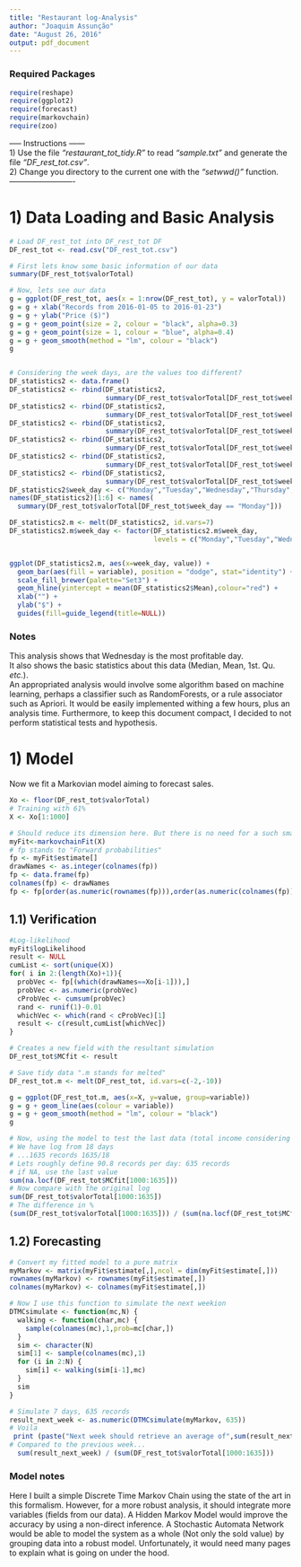```yaml
---
title: "Restaurant log-Analysis"
author: "Joaquim Assunção"
date: "August 26, 2016"
output: pdf_document
---
```


### Required Packages

```r
require(reshape)
require(ggplot2)
require(forecast)
require(markovchain)
require(zoo)
```
----- Instructions ------  
1) Use the file *"restaurant_tot_tidy.R"* to read *"sample.txt"* and generate the file *"DF_rest_tot.csv"*.  
2) Change you directory to the current one with the *"setwwd()"* function.  
-------------------------

# 1) Data Loading and Basic Analysis

```r
# Load DF_rest_tot into DF_rest_tot DF
DF_rest_tot <- read.csv("DF_rest_tot.csv")

# First lets know some basic information of our data
summary(DF_rest_tot$valorTotal)

# Now, lets see our data
g = ggplot(DF_rest_tot, aes(x = 1:nrow(DF_rest_tot), y = valorTotal))
g = g + xlab("Records from 2016-01-05 to 2016-01-23")
g = g + ylab("Price ($)")
g = g + geom_point(size = 2, colour = "black", alpha=0.3)
g = g + geom_point(size = 1, colour = "blue", alpha=0.4)
g = g + geom_smooth(method = "lm", colour = "black")
g


# Considering the week days, are the values too different?
DF_statistics2 <- data.frame()
DF_statistics2 <- rbind(DF_statistics2,
                        summary(DF_rest_tot$valorTotal[DF_rest_tot$week_day == "Monday"]))
DF_statistics2 <- rbind(DF_statistics2,
                        summary(DF_rest_tot$valorTotal[DF_rest_tot$week_day == "Tuesday"]))
DF_statistics2 <- rbind(DF_statistics2,
                        summary(DF_rest_tot$valorTotal[DF_rest_tot$week_day == "Wednesday"]))
DF_statistics2 <- rbind(DF_statistics2,
                        summary(DF_rest_tot$valorTotal[DF_rest_tot$week_day == "Thursday"]))
DF_statistics2 <- rbind(DF_statistics2,
                        summary(DF_rest_tot$valorTotal[DF_rest_tot$week_day == "Friday"]))
DF_statistics2 <- rbind(DF_statistics2,
                        summary(DF_rest_tot$valorTotal[DF_rest_tot$week_day == "Saturday"]))
DF_statistics2$week_day <- c("Monday","Tuesday","Wednesday","Thursday","Friday","Saturday")
names(DF_statistics2)[1:6] <- names(
  summary(DF_rest_tot$valorTotal[DF_rest_tot$week_day == "Monday"]))

DF_statistics2.m <- melt(DF_statistics2, id.vars=7)
DF_statistics2.m$week_day <- factor(DF_statistics2.m$week_day, 
                                    levels = c("Monday","Tuesday","Wednesday","Thursday","Friday","Saturday"))


ggplot(DF_statistics2.m, aes(x=week_day, value)) +   
  geom_bar(aes(fill = variable), position = "dodge", stat="identity") +
  scale_fill_brewer(palette="Set3") +
  geom_hline(yintercept = mean(DF_statistics2$Mean),colour="red") +
  xlab("") +
  ylab("$") +
  guides(fill=guide_legend(title=NULL))
```

### Notes  
 This analysis shows that Wednesday is the most profitable day.  
It also shows the basic statistics about this data (Median, Mean, 1st. Qu. *etc.*).  
An appropriated analysis would involve some algorithm based on machine learning, perhaps a classifier such as RandomForests,
or a rule associator such as Apriori.
It would be easily implemented withing a few hours, plus an analysis time.
Furthermore, to keep this document compact, I decided to not perform statistical tests and hypothesis.

# 1) Model

Now we fit a Markovian model aiming to forecast sales.

```r
Xo <- floor(DF_rest_tot$valorTotal)
# Training with 61%
X <- Xo[1:1000]

# Should reduce its dimension here. But there is no need for a such small sample.
myFit<-markovchainFit(X)
# fp stands to "Forward probabilities"
fp <- myFit$estimate[]
drawNames <- as.integer(colnames(fp))
fp <- data.frame(fp)
colnames(fp) <- drawNames
fp <- fp[order(as.numeric(rownames(fp))),order(as.numeric(colnames(fp)))]
```

## 1.1) Verification

```r
#Log-likelihood
myFit$logLikelihood
result <- NULL
cumList <- sort(unique(X))
for( i in 2:(length(Xo)+1)){ 
  probVec <- fp[(which(drawNames==Xo[i-1])),]
  probVec <- as.numeric(probVec)
  cProbVec <- cumsum(probVec)
  rand <- runif(1)-0.01
  whichVec <- which(rand < cProbVec)[1]
  result <- c(result,cumList[whichVec])
}

# Creates a new field with the resultant simulation
DF_rest_tot$MCfit <- result

# Save tidy data ".m stands for melted"
DF_rest_tot.m <- melt(DF_rest_tot, id.vars=c(-2,-10))

g = ggplot(DF_rest_tot.m, aes(x=X, y=value, group=variable))
g = g + geom_line(aes(colour = variable))
g = g + geom_smooth(method = "lm", colour = "black")
g

# Now, using the model to test the last data (total income considering the last 7 days)
# We have log from 18 days
# ...1635 records 1635/18
# Lets roughly define 90.8 records per day: 635 records
# if NA, use the last value
sum(na.locf(DF_rest_tot$MCfit[1000:1635]))
# Now compare with the original log
sum(DF_rest_tot$valorTotal[1000:1635])
# The difference in %
(sum(DF_rest_tot$valorTotal[1000:1635])) / (sum(na.locf(DF_rest_tot$MCfit[1000:1635])))
```

## 1.2) Forecasting

```r
# Convert my fitted model to a pure matrix
myMarkov <- matrix(myFit$estimate[,],ncol = dim(myFit$estimate[,]))
rownames(myMarkov) <- rownames(myFit$estimate[,])
colnames(myMarkov) <- colnames(myFit$estimate[,])

# Now I use this function to simulate the next weekion
DTMCsimulate <- function(mc,N) {
  walking <- function(char,mc) {
    sample(colnames(mc),1,prob=mc[char,])
  }
  sim <- character(N)
  sim[1] <- sample(colnames(mc),1)
  for (i in 2:N) {
    sim[i] <- walking(sim[i-1],mc)
  }
  sim
}

# Simulate 7 days, 635 records
result_next_week <- as.numeric(DTMCsimulate(myMarkov, 635))
# Voila
 print (paste("Next week should retrieve an average of",sum(result_next_week),"Dollars"))
# Compared to the previous week...
  sum(result_next_week) / (sum(DF_rest_tot$valorTotal[1000:1635]))
```

### Model notes  
  Here I built a simple Discrete Time Markov Chain using the state of the art in this formalism.
 However, for a more robust analysis, it should integrate more variables (fields from our data). 
 A Hidden Markov Model would improve the accuracy by using a non-direct inference. A Stochastic Automata Network would be able to model the system as a whole (Not only the sold value) by grouping data into a robust model.
Unfortunately, it would need many pages to explain what is going on under the hood.